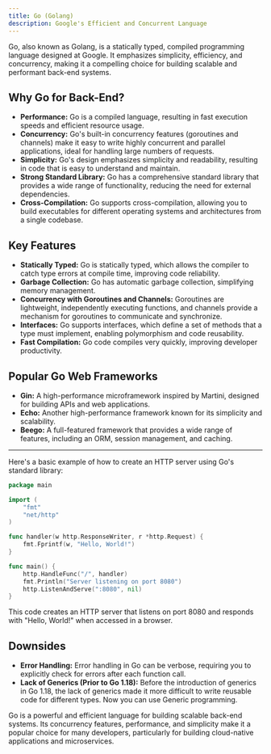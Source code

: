 ```yaml
---
title: Go (Golang)
description: Google's Efficient and Concurrent Language
---
```


Go, also known as Golang, is a statically typed, compiled programming language designed at Google.
It emphasizes simplicity, efficiency, and concurrency, making it a compelling choice for building scalable and performant back-end systems.

## Why Go for Back-End?

- **Performance:** Go is a compiled language, resulting in fast execution speeds and efficient resource usage.
- **Concurrency:** Go's built-in concurrency features (goroutines and channels) make it easy to write highly concurrent and parallel applications, ideal for handling large numbers of requests.
- **Simplicity:** Go's design emphasizes simplicity and readability, resulting in code that is easy to understand and maintain.
- **Strong Standard Library:** Go has a comprehensive standard library that provides a wide range of functionality, reducing the need for external dependencies.
- **Cross-Compilation:** Go supports cross-compilation, allowing you to build executables for different operating systems and architectures from a single codebase.

## Key Features

- **Statically Typed:** Go is statically typed, which allows the compiler to catch type errors at compile time, improving code reliability.
- **Garbage Collection:** Go has automatic garbage collection, simplifying memory management.
- **Concurrency with Goroutines and Channels:** Goroutines are lightweight, independently executing functions, and channels provide a mechanism for goroutines to communicate and synchronize.
- **Interfaces:** Go supports interfaces, which define a set of methods that a type must implement, enabling polymorphism and code reusability.
- **Fast Compilation:** Go code compiles very quickly, improving developer productivity.

## Popular Go Web Frameworks

- **Gin:** A high-performance microframework inspired by Martini, designed for building APIs and web applications.
- **Echo:** Another high-performance framework known for its simplicity and scalability.
- **Beego:** A full-featured framework that provides a wide range of features, including an ORM, session management, and caching.

---

Here's a basic example of how to create an HTTP server using Go's standard library:

```go title="Example: Simple Go HTTP Server"
package main

import (
    "fmt"
    "net/http"
)

func handler(w http.ResponseWriter, r *http.Request) {
    fmt.Fprintf(w, "Hello, World!")
}

func main() {
    http.HandleFunc("/", handler)
    fmt.Println("Server listening on port 8080")
    http.ListenAndServe(":8080", nil)
}
```

This code creates an HTTP server that listens on port 8080 and responds with "Hello, World!" when accessed in a browser.

## Downsides

- **Error Handling:** Error handling in Go can be verbose, requiring you to explicitly check for errors after each function call.
- **Lack of Generics (Prior to Go 1.18):** Before the introduction of generics in Go 1.18, the lack of generics made it more difficult to write reusable code for different types.
Now you can use Generic programming.

Go is a powerful and efficient language for building scalable back-end systems.
Its concurrency features, performance, and simplicity make it a popular choice for many developers, particularly for building cloud-native applications and microservices.

